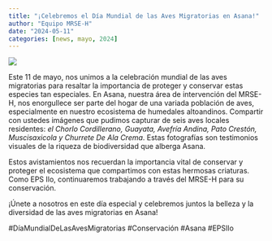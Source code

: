 ```yaml
---
title: "¡Celebremos el Día Mundial de las Aves Migratorias en Asana!"
author: "Equipo MRSE-H"
date: "2024-05-11"
categories: [news, mayo, 2024]
---
```


[![](thumbnail.jpg)](javascript:void(window.open('thumbnail.jpg','','width=600,height=400').onunload%20=%20function()%7Bwindow.history.back();%7D))

Este 11 de mayo, nos unimos a la celebración mundial de las aves migratorias para resaltar la importancia de proteger y conservar estas especies tan especiales. En Asana, nuestra área de intervención del MRSE-H, nos enorgullece ser parte del hogar de una variada población de aves, especialmente en nuestro ecosistema de humedales altoandinos. Compartir con ustedes imágenes que pudimos capturar de seis aves locales residentes: *el Chorlo Cordillerano, Guayata, Avefría Andina, Pato Crestón, Muscisaxicola y Churrete De Ala Crema*. Estas fotografías son testimonios visuales de la riqueza de biodiversidad que alberga Asana.

Estos avistamientos nos recuerdan la importancia vital de conservar y proteger el ecosistema que compartimos con estas hermosas criaturas. Como EPS Ilo, continuaremos trabajando a través del MRSE-H para su conservación.

¡Únete a nosotros en este día especial y celebremos juntos la belleza y la diversidad de las aves migratorias en Asana!

#DíaMundialDeLasAvesMigratorias #Conservación #Asana #EPSIlo
